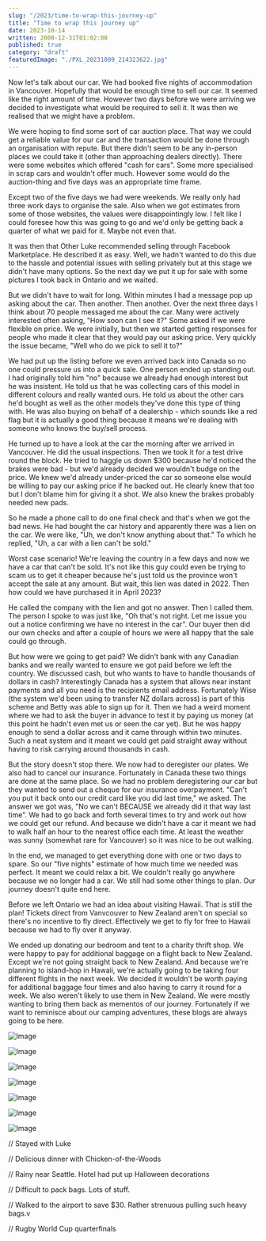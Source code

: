 ```yaml
---
slug: "/2023/time-to-wrap-this-journey-up"
title: "Time to wrap this journey up"
date: 2023-10-14
written: 2000-12-31T01:02:00
published: true
category: "draft"
featuredImage: "./PXL_20231009_214323622.jpg"
---
```


Now let's talk about our car. We had booked five nights of accommodation in Vancouver. Hopefully that would be enough time to sell our car. It seemed like the right amount of time. However two days before we were arriving we decided to investigate what would be required to sell it. It was then we realised that we might have a problem.

We were hoping to find some sort of car auction place. That way we could get a reliable value for our car and the transaction would be done through an organisation with repute. But there didn't seem to be any in-person places we could take it (other than approaching dealers directly). There were some websites which offered "cash for cars". Some more specialised in scrap cars and wouldn't offer much. However some would do the auction-thing and five days was an appropriate time frame.

Except two of the five days we had were weekends. We really only had three work days to organise the sale. Also when we got estimates from some of those websites, the values were disappointingly low. I felt like I could foresee how this was going to go and we'd only be getting back a quarter of what we paid for it. Maybe not even that.

It was then that Other Luke recommended selling through Facebook Marketplace. He described it as easy. Well, we hadn't wanted to do this due to the hassle and potential issues with selling privately but at this stage we didn't have many options. So the next day we put it up for sale with some pictures I took back in Ontario and we waited.

But we didn't have to wait for long. Within minutes I had a message pop up asking about the car. Then another. Then another. Over the next three days I think about 70 people messaged me about the car. Many were actively interested often asking, "How soon can I see it?" Some asked if we were flexible on price. We were initially, but then we started getting responses for people who made it clear that they would pay our asking price. Very quickly the issue became, "Well who do we pick to sell it to?"

We had put up the listing before we even arrived back into Canada so no one could pressure us into a quick sale. One person ended up standing out. I had originally told him "no" because we already had enough interest but he was insistent. He told us that he was collecting cars of this model in different colours and really wanted ours. He told us about the other cars he'd bought as well as the other models they've done this type of thing with. He was also buying on behalf of a dealership - which sounds like a red flag but it is actually a good thing because it means we're dealing with someone who knows the buy/sell process.

He turned up to have a look at the car the morning after we arrived in Vancouver. He did the usual inspections. Then we took it for a test drive round the block. He tried to haggle us down $300 because he'd noticed the brakes were bad - but we'd already decided we wouldn't budge on the price. We knew we'd already under-priced the car so someone else would be willing to pay our asking price if he backed out. He clearly knew that too but I don't blame him for giving it a shot. We also knew the brakes probably needed new pads.

So he made a phone call to do one final check and that's when we got the bad news. He had bought the car history and apparently there was a lien on the car. We were like, "Uh, we don't know anything about that." To which he replied, "Uh, a car with a lien can't be sold."

Worst case scenario! We're leaving the country in a few days and now we have a car that can't be sold. It's not like this guy could even be trying to scam us to get it cheaper because he's just told us the province won't accept the sale at any amount. But wait, this lien was dated in 2022. Then how could we have purchased it in April 2023?

He called the company with the lien and got no answer. Then I called them. The person I spoke to was just like, "Oh that's not right. Let me issue you out a notice confirming we have no interest in the car". Our buyer then did our own checks and after a couple of hours we were all happy that the sale could go through.

But how were we going to get paid? We didn't bank with any Canadian banks and we really wanted to ensure we got paid before we left the country. We discussed cash, but who wants to have to handle thousands of dollars in cash? Interestingly Canada has a system that allows near instant payments and all you need is the recipients email address. Fortunately Wise (the system we'd been using to transfer NZ dollars across) is part of this scheme and Betty was able to sign up for it. Then we had a weird moment where we had to ask the buyer in advance to test it by paying us money (at this point he hadn't even met us or seen the car yet). But he was happy enough to send a dollar across and it came through within two minutes. Such a neat system and it meant we could get paid straight away without having to risk carrying around thousands in cash.

But the story doesn't stop there. We now had to deregister our plates. We also had to cancel our insurance. Fortunately in Canada these two things are done at the same place. So we had no problem deregistering our car but they wanted to send out a cheque for our insurance overpayment. "Can't you put it back onto our credit card like you did last time," we asked. The answer we got was, "No we can't BECAUSE we already did it that way last time". We had to go back and forth several times to try and work out how we could get our refund. And because we didn't have a car it meant we had to walk half an hour to the nearest office each time. At least the weather was sunny (somewhat rare for Vancouver) so it was nice to be out walking.

In the end, we managed to get everything done with one or two days to spare. So our "five nights" estimate of how much time we needed was perfect. It meant we could relax a bit. We couldn't really go anywhere because we no longer had a car. We still had some other things to plan. Our journey doesn't quite end here.

Before we left Ontario we had an idea about visiting Hawaii. That is still the plan! Tickets direct from Vanvcouver to New Zealand aren't on special so there's no incentive to fly direct. Effectively we get to fly for free to Hawaii because we had to fly over it anyway.

We ended up donating our bedroom and tent to a charity thrift shop. We were happy to pay for additional baggage on a flight back to New Zealand. Except we're not going straight back to New Zealand. And because we're planning to island-hop in Hawaii, we're actually going to be taking four different flights in the next week. We decided it wouldn't be worth paying for additional baggage four times and also having to carry it round for a week. We also weren't likely to use them in New Zealand. We were mostly wanting to bring them back as mementos of our journey. Fortunately if we want to reminisce about our camping adventures, these blogs are always going to be here.

![Image](journey.png)

![Image](PXL_20231009_154901273.jpg)

![Image](PXL_20231009_213459730.jpg)

![Image](PXL_20231009_214323622.jpg)

![Image](PXL_20231009_214810687.jpg)

![Image](PXL_20231010_163938719.jpg)

![Image](PXL_20231011_004536355.jpg)

// Stayed with Luke

// Delicious dinner with Chicken-of-the-Woods

// Rainy near Seattle. Hotel had put up Halloween decorations

// Difficult to pack bags. Lots of stuff.

// Walked to the airport to save $30. Rather strenuous pulling such heavy bags.v

// Rugby World Cup quarterfinals
